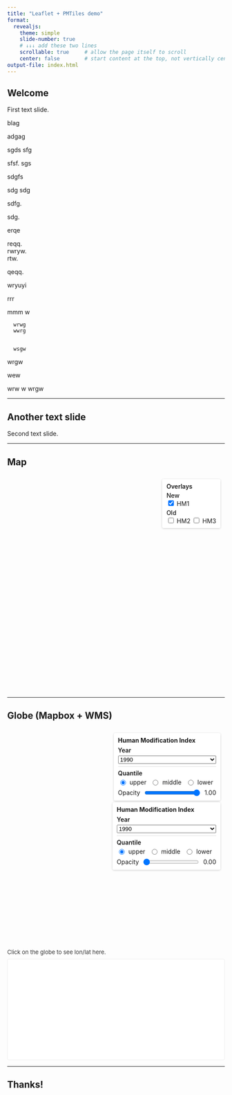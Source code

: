 ```yaml
---
title: "Leaflet + PMTiles demo"
format:
  revealjs:
    theme: simple
    slide-number: true
    # ↓↓↓ add these two lines
    scrollable: true     # allow the page itself to scroll
    center: false        # start content at the top, not vertically centred
output-file: index.html
---
```


```{=html}
<style>
  /* Disable vertical scrolling only on slides with the .no-scroll class */
  .reveal .slide.no-scroll { overflow-y: hidden !important; }
</style>
```

```{=html}
<script>
  // Global token for the whole deck (read from env at render time)
  window.MAPBOX_TOKEN = "{{< env MAPBOX_TOKEN >}}";
  if (!window.MAPBOX_TOKEN) {
    console.warn('MAPBOX_TOKEN env var not set. Mapbox slide may not load.');
  }
  if (window.mapboxgl && window.MAPBOX_TOKEN) {
    mapboxgl.accessToken = window.MAPBOX_TOKEN;
  }
</script>
```

## Welcome

First text slide.


blag

adgag

sgds
sfg

sfsf. 
sgs

sdgfs
  

  sdg
    sdg


sdfg. 

sdg.

erqe

reqq.  
rwryw.   
rtw. 

qeqq. 

wryuyi
  

  rrr


  mmm
     w

      wrwg
      wwrg


      wsgw
wrgw
   
wew

wrw 
  w 
    wrgw

---

## Another text slide

Second text slide.

---

## Map {.no-scroll}

```{=html}
<!-- Leaflet container -->
<link rel="stylesheet"
      href="https://unpkg.com/leaflet@1.9.4/dist/leaflet.css"/>

<div id="map-wrap" style="position: relative;">
  <div id="map" style="height: 500px; margin-top: 1rem;"></div>
  <!-- Simple custom layer toggles -->
  <div id="layer-controls" class="layer-controls" style="position:absolute; right:10px; top:10px; z-index:1000; background:rgba(255,255,255,0.92); padding:8px 10px; border-radius:4px; font-size:14px; box-shadow:0 1px 4px rgba(0,0,0,0.2);">
    <div style="font-weight:600; margin-bottom:4px;">Overlays</div>
    <div style="margin-bottom:4px;">
      <div style="font-weight:500;">New</div>
      <label><input type="checkbox" id="layer-hm1" checked> HM1</label>
    </div>
    <div>
      <div style="font-weight:500;">Old</div>
      <label><input type="checkbox" id="layer-hm2"> HM2</label>
      <label><input type="checkbox" id="layer-hm3"> HM3</label>
    </div>
  </div>
  
</div>

```

<script src="https://unpkg.com/leaflet@1.9.4/dist/leaflet.js"></script>
<script src="https://unpkg.com/pmtiles@4.3.0/dist/pmtiles.js"></script>

<script>
  // Initialize only when this slide is visible; ensure sizing after render
  let mapInited = false;
  function initMap() {
    if (mapInited) return;
    mapInited = true;

    const map = L.map('map', { zoomControl: true });
    const initialCenter = [-33.8518, 18.48];
    const initialZoom = 8;
    map.setView(initialCenter, initialZoom);
    L.tileLayer('https://{s}.tile.openstreetmap.org/{z}/{x}/{y}.png', {
      maxZoom: 19,
      attribution: '&copy; OpenStreetMap contributors'
    }).addTo(map);

    const url = "https://pub-6b6a1d5b041c4c749efaeb294cda9aac.r2.dev/hm_1990_rgb.pmtiles";

    // Create three raster layers from the same PMTiles source
    const p1 = new pmtiles.PMTiles(url);
    const p2 = new pmtiles.PMTiles(url);
    const p3 = new pmtiles.PMTiles(url);

    const hm1 = pmtiles.leafletRasterLayer(p1);
    const hm2 = pmtiles.leafletRasterLayer(p2);
    const hm3 = pmtiles.leafletRasterLayer(p3);

    // Add HM1 by default; others can be toggled on
    hm1.addTo(map);

    // Wire up custom checkbox controls
    const c1 = document.getElementById('layer-hm1');
    const c2 = document.getElementById('layer-hm2');
    const c3 = document.getElementById('layer-hm3');

    function syncLayer(checkbox, layer) {
      if (!checkbox) return;
      if (checkbox.checked) {
        if (!map.hasLayer(layer)) layer.addTo(map);
      } else {
        if (map.hasLayer(layer)) map.removeLayer(layer);
      }
    }

    // initial sync (HM1 checked by default)
    syncLayer(c1, hm1);
    syncLayer(c2, hm2);
    syncLayer(c3, hm3);

    [
      [c1, hm1],
      [c2, hm2],
      [c3, hm3]
    ].forEach(([cb, layer]) => {
      if (cb) cb.addEventListener('change', () => syncLayer(cb, layer));
    });

    // Ensure sizing is correct after header is ready (any source ok)
    p1.getHeader().then(() => {
      map.invalidateSize();
    });

    // Also trigger after first paint
    requestAnimationFrame(() => map.invalidateSize(true));
  }

  function maybeInitOnCurrentSlide() {
    const current = window.Reveal && Reveal.getCurrentSlide ? Reveal.getCurrentSlide() : null;
    if (current && current.querySelector('#map')) {
      initMap();
      // extra nudge after transition
      setTimeout(() => window.dispatchEvent(new Event('resize')), 200);
    }
  }

  document.addEventListener('DOMContentLoaded', () => {
    if (window.Reveal) {
      Reveal.on('ready', maybeInitOnCurrentSlide);
      Reveal.on('slidechanged', maybeInitOnCurrentSlide);
    } else {
      initMap();
    }
  });
</script>

 
---

## Globe (Mapbox + WMS)

```{=html}
<link href="https://api.mapbox.com/mapbox-gl-js/v3.9.3/mapbox-gl.css" rel="stylesheet" />
<div id="mb-globe-wrap" style="position:relative;">
  <div id="mb-globe" style="height: 500px; margin-top: 1rem;"></div>
  <!-- Layer toggle controls: Panel 1 -->
  <div id="mb-layer-controls-1" style="position:absolute; right:10px; top:10px; z-index:1000; background:rgba(255,255,255,0.92); padding:8px 10px; border-radius:4px; font-size:14px; box-shadow:0 1px 4px rgba(0,0,0,0.2); min-width: 220px;">
    <div style="font-weight:700; margin-bottom:6px;">Human Modification Index</div>
    <div style="font-weight:600; margin-bottom:4px;">Year</div>
    <div style="margin-bottom:6px;">
      <select id="mb-year-1" style="width:100%;">
        <option value="1990-01-01">1990</option>
        <option value="1995-01-01">1995</option>
        <option value="2000-01-01">2000</option>
        <option value="2005-01-01">2005</option>
        <option value="2010-01-01">2010</option>
        <option value="2015-01-01">2015</option>
        <option value="2020-01-01">2020</option>
        <option value="2025-01-01">2025</option>
        <option value="2030-01-01">2030</option>
        <option value="2035-01-01">2035</option>
        <option value="2040-01-01">2040</option>
      </select>
    </div>
    <div style="border-top: 1px solid #ddd; margin:6px 0;"></div>
    <div style="font-weight:600; margin-bottom:4px;">Quantile</div>
    <div style="display:flex; gap:10px; flex-wrap:wrap;">
      <label style="display:inline-flex; align-items:center; gap:6px;"><input type="radio" name="mb-param-1" id="mb1-param-upper" value="upper" checked> <span>upper</span></label>
      <label style="display:inline-flex; align-items:center; gap:6px;"><input type="radio" name="mb-param-1" id="mb1-param-middle" value="middle"> <span>middle</span></label>
      <label style="display:inline-flex; align-items:center; gap:6px;"><input type="radio" name="mb-param-1" id="mb1-param-lower" value="lower"> <span>lower</span></label>
    </div>
    <div style="margin-top:6px;">
      <label style="display:flex; align-items:center; gap:8px;">
        <span>Opacity</span>
        <input type="range" id="mb-opacity-1" min="0" max="1" step="0.05" value="1">
        <span id="mb-opacity-1-val">1.00</span>
      </label>
    </div>
  </div>
  <!-- Layer toggle controls: Panel 2 -->
  <div id="mb-layer-controls-2" style="position:absolute; right:10px; top:170px; z-index:999; background:rgba(255,255,255,0.92); padding:8px 10px; border-radius:4px; font-size:14px; box-shadow:0 1px 4px rgba(0,0,0,0.2); min-width: 220px;">
    <div style="font-weight:700; margin-bottom:6px;">Human Modification Index</div>
    <div style="font-weight:600; margin-bottom:4px;">Year</div>
    <div style="margin-bottom:6px;">
      <select id="mb-year-2" style="width:100%;">
        <option value="1990-01-01">1990</option>
        <option value="1995-01-01">1995</option>
        <option value="2000-01-01">2000</option>
        <option value="2005-01-01">2005</option>
        <option value="2010-01-01">2010</option>
        <option value="2015-01-01">2015</option>
        <option value="2020-01-01">2020</option>
        <option value="2025-01-01">2025</option>
        <option value="2030-01-01">2030</option>
        <option value="2035-01-01">2035</option>
        <option value="2040-01-01">2040</option>
      </select>
    </div>
    <div style="border-top: 1px solid #ddd; margin:6px 0;"></div>
    <div style="font-weight:600; margin-bottom:4px;">Quantile</div>
    <div style="display:flex; gap:10px; flex-wrap:wrap;">
      <label style="display:inline-flex; align-items:center; gap:6px;"><input type="radio" name="mb-param-2" id="mb2-param-upper" value="upper" checked> <span>upper</span></label>
      <label style="display:inline-flex; align-items:center; gap:6px;"><input type="radio" name="mb-param-2" id="mb2-param-middle" value="middle"> <span>middle</span></label>
      <label style="display:inline-flex; align-items:center; gap:6px;"><input type="radio" name="mb-param-2" id="mb2-param-lower" value="lower"> <span>lower</span></label>
    </div>
    <div style="margin-top:6px;">
      <label style="display:flex; align-items:center; gap:8px;">
        <span>Opacity</span>
        <input type="range" id="mb-opacity-2" min="0" max="1" step="0.05" value="0">
        <span id="mb-opacity-2-val">0.00</span>
      </label>
    </div>
  </div>
  
  <!-- Click coords readout -->
  <div id="mb-coords" style="margin-top: 8px; font-size: 13px; color:#333;">
    Click on the globe to see lon/lat here.
  </div>
  <div id="mb-edr" style="margin-top: 6px; font-size: 12px; color:#333; white-space: pre-wrap;"></div>
  <!-- Air through time chart -->
  <div id="air-chart-wrap" style="height: 220px; margin-top: 8px; background: #fff; border: 1px solid #eee; border-radius: 4px; padding: 6px;">
    <canvas id="air-chart" height="200"></canvas>
  </div>
  
</div>
```

<link href="https://api.mapbox.com/mapbox-gl-js/v3.9.3/mapbox-gl.css" rel="stylesheet" />
<script src="https://api.mapbox.com/mapbox-gl-js/v3.9.3/mapbox-gl.js"></script>
<!-- Chart.js + date adapter for time scale -->
<script src="https://cdn.jsdelivr.net/npm/chart.js@4.4.3/dist/chart.umd.min.js"></script>
<script src="https://cdn.jsdelivr.net/npm/chartjs-adapter-date-fns@3.0.0/dist/chartjs-adapter-date-fns.umd.min.js"></script>
<script>
  let mbGlobeInited = false;
  // Chart instance holder
  let airChart = null;
  function initMbGlobe() {
    if (mbGlobeInited) return;
    mbGlobeInited = true;

    // Expect token set globally as window.MAPBOX_TOKEN; no hardcoded fallback
    if (window.MAPBOX_TOKEN) {
      mapboxgl.accessToken = window.MAPBOX_TOKEN;
    } else {
      console.warn('Mapbox token missing. Set MAPBOX_TOKEN env var before rendering the Mapbox globe slide.');
    }

    const map = new mapboxgl.Map({
      container: 'mb-globe',
      style: 'mapbox://styles/mapbox/satellite-v9',
      zoom: 1,
      center: [-74.5447, 40.6892],
      attributionControl: true
    });

    // Show last-clicked lon/lat under the globe and drop/update a marker
    const coordEl = document.getElementById('mb-coords');
    function fmt(n) { return (Math.round(n * 10000) / 10000).toFixed(4); }
    if (coordEl) {
      map.on('click', (e) => {
        const { lng, lat } = e.lngLat;
        coordEl.textContent = `Lon: ${fmt(lng)}, Lat: ${fmt(lat)}`;
        // Update click-point GeoJSON source if present
        const src = map.getSource('click-point');
        if (src) {
          src.setData({
            type: 'FeatureCollection',
            features: [
              {
                type: 'Feature',
                geometry: { type: 'Point', coordinates: [lng, lat] },
                properties: {}
              }
            ]
          });
        }

        // Fetch EDR for three quantiles and plot together
        const edrEl = document.getElementById('mb-edr');
        if (edrEl) {
          // Show a lightweight spinner while fetching
          if (!document.getElementById('edr-spinner-style')) {
            const style = document.createElement('style');
            style.id = 'edr-spinner-style';
            style.textContent = `
              .edr-spinner { display:inline-block; width:14px; height:14px; border:2px solid rgba(0,0,0,0.15); border-top-color: rgba(0,0,0,0.6); border-radius:50%; animation: edr-spin 0.8s linear infinite; vertical-align:middle; }
              @keyframes edr-spin { to { transform: rotate(360deg); } }
            `;
            document.head.appendChild(style);
          }
          edrEl.innerHTML = '<span class="edr-spinner" aria-label="Loading" title="Loading"></span>';
          const coordsWKT = `POINT(${lng} ${lat})`;
          const makeUrl = (param) => `https://compute.earthmover.io/v1/services/edr/the-nature-conservancy/hm-multitemp/main/hm/edr/position?coords=${encodeURIComponent(coordsWKT)}&parameter-name=${param}`;
          const paramsList = ['upper','middle','lower'];
          Promise.all(paramsList.map(p => fetch(makeUrl(p)).then(r => r.json()).then(data => ({ p, data })).catch(err => ({ p, error: err }))))
            .then(results => {
              // Collect points per param within date window
              const colors = { upper: '#e41a1c', middle: '#377eb8', lower: '#4daf4a' };
              const series = { upper: [], middle: [], lower: [] };
              const START_MS = Date.parse('1990-01-01');
              const CUTOVER_MS = Date.parse('2020-01-01');
              const END_MS = Date.parse('2040-01-01');
              let firstText = '';
              results.forEach(({ p, data, error }) => {
                if (error || !data || !series[p]) return;
                const dates = data?.domain?.axes?.date?.values || data?.domain?.axes?.t?.values || [];
                const vals = data?.ranges?.[p]?.values || [];
                if (Array.isArray(dates) && Array.isArray(vals) && dates.length && vals.length) {
                  series[p] = dates
                    .map((d, i) => ({ x: Date.parse(d), y: vals[i] }))
                    .filter(pt => Number.isFinite(pt.x) && Number.isFinite(pt.y) && pt.x >= START_MS && pt.x <= END_MS);
                  if (!firstText) firstText = `Date: ${dates[0]}  •  ${p}: ${vals[0]}`;
                }
              });
              // Stop showing spinner regardless of whether data was found
              edrEl.innerHTML = '';

              // Build datasets: shaded 95% confidence (upper to lower), plus middle as observed/predicted
              // Make the confidence band converge to a single point at the last observed year (CUTOVER_MS)
              // using the middle series value at CUTOVER_MS, then expand from first forecast year (e.g., 2025).
              const lastObservedMiddle = [...series.middle]
                .filter(pt => pt.x <= CUTOVER_MS)
                .sort((a,b) => a.x - b.x)
                .slice(-1)[0];
              const cutY = lastObservedMiddle ? lastObservedMiddle.y : null;
              let lowerBand = series.lower.filter(pt => pt.x >= CUTOVER_MS);
              let upperBand = series.upper.filter(pt => pt.x >= CUTOVER_MS);
              if (cutY !== null) {
                lowerBand = [{ x: CUTOVER_MS, y: cutY }, ...lowerBand];
                upperBand = [{ x: CUTOVER_MS, y: cutY }, ...upperBand];
              }
              const lowerDs = {
                label: '', // no label; hide from legend/tooltip
                data: lowerBand,
                borderColor: 'transparent',
                backgroundColor: 'transparent',
                pointRadius: 0,
                borderWidth: 0,
                tension: 0.2,
                fill: false
              };
              const bandDs = {
                label: '95% confidence',
                data: upperBand,
                borderColor: 'transparent',
                backgroundColor: (colors.upper || '#e41a1c') + '33',
                pointRadius: 0,
                borderWidth: 0,
                tension: 0.2,
                fill: '-1' // fill to previous dataset (lower)
              };
              // Split middle into observed (<=2020-01-01) and predicted (>=2020-01-01)
              let observed = series.middle.map(pt => (pt.x <= CUTOVER_MS ? pt : { x: pt.x, y: null }));
              let predicted = series.middle.filter(pt => pt.x >= CUTOVER_MS);
              // Add bridging point at CUTOVER_MS so lines meet without a gap
              const prevPt = [...series.middle].filter(pt => pt.x <= CUTOVER_MS).sort((a,b) => a.x - b.x).slice(-1)[0];
              const hasCutoverObserved = observed.some(pt => pt.x === CUTOVER_MS && pt.y !== null);
              const hasCutoverPred = predicted.some(pt => pt.x === CUTOVER_MS);
              if (prevPt) {
                const bridge = { x: CUTOVER_MS, y: prevPt.y };
                if (!hasCutoverObserved) observed = [...observed.filter(pt => pt.x < CUTOVER_MS), bridge, ...observed.filter(pt => pt.x > CUTOVER_MS)];
                if (!hasCutoverPred) predicted = [bridge, ...predicted];
              }
              // Ensure arrays sorted by x and nulls removed from predicted
              observed.sort((a,b) => a.x - b.x);
              predicted.sort((a,b) => a.x - b.x);
              const observedDs = {
                label: 'observed',
                data: observed,
                borderColor: colors.middle,
                backgroundColor: 'transparent',
                pointRadius: 0,
                borderWidth: 2,
                borderDash: [],
                tension: 0.2,
                fill: false
              };
              const predictedDs = {
                label: 'predicted',
                data: predicted,
                borderColor: colors.middle,
                backgroundColor: 'transparent',
                pointRadius: 0,
                borderWidth: 2,
                borderDash: [6, 4],
                tension: 0.2,
                fill: false
              };
              const datasets = [lowerDs, bandDs, observedDs, predictedDs];

              // Build or update Chart.js
              const ctx = document.getElementById('air-chart');
              if (ctx && window.Chart) {
                // Destroy any existing chart on this canvas before creating a new one
                try {
                  const existing = (window.Chart.getChart ? window.Chart.getChart(ctx) : window.airChart);
                  if (existing) existing.destroy();
                } catch (e) { console.warn('Chart destroy warning:', e); }

                window.airChart = new Chart(ctx, {
                  type: 'line',
                  data: { datasets },
                  options: {
                    maintainAspectRatio: false,
                    parsing: false,
                    spanGaps: true,
                    scales: {
                      x: {
                        type: 'linear',
                        title: { display: true, text: 'Date' },
                        min: START_MS,
                        max: END_MS,
                        ticks: {
                          callback: (v) => { try { return new Date(v).toISOString().slice(0,16).replace('T',' '); } catch { return v; } },
                          maxTicksLimit: 6
                        }
                      },
                      y: { title: { display: true, text: 'Human Modification Index' } }
                    },
                    plugins: {
                      legend: {
                        display: true,
                        labels: {
                          filter: (item) => !!item.text
                        }
                      },
                      tooltip: {
                        callbacks: {
                          label: (ctx) => {
                            const label = ctx.dataset && typeof ctx.dataset.label === 'string' ? ctx.dataset.label : '';
                            if (!label || label.startsWith('_')) return null; // hide helper/empty labels
                            const x = ctx.parsed.x; const y = ctx.parsed.y;
                            const ts = new Date(x).toISOString().slice(0,19).replace('T',' ');
                            return ` ${label}: ${y}  •  ${ts}`;
                          }
                        }
                      }
                    }
                  }
                });
              }
            })
            .catch(err => {
              // Hide spinner and log error, but do not show UI text
              edrEl.innerHTML = '';
              console.error('EDR error:', err);
            });
        }
      });
    }

    map.on('style.load', () => {
      // Switch to globe projection
      if (map.setProjection) {
        map.setProjection('globe');
      }

      // Build WMS URL from PARAM and YEAR selections
      const buildWmsUrl = (param, year) => {
        const base = 'https://compute.earthmover.io/v1/services/wms/the-nature-conservancy/hm-multitemp/main/hm/wms?version=1.3.0&service=WMS&request=GetMap&layers=PARAM&styles=raster/default&colorscalerange=0,1&width=512&height=512&crs=EPSG:3857&date=YEAR&tile={x},{y},{z}';
        return base.replace('PARAM', param).replace('YEAR', year);
      };

      // Insert below labels/buildings if present
      const beforeId = map.getStyle().layers.find(l => ['building','road-label','poi-label','place-label'].includes(l.id))?.id;

      // IDs for PARAM sources/layers
      const params = ['lower','middle','upper']; // bottom-first for stacking
      const srcId = (panel, p) => `wms-${panel}-${p}-src`;
      const lyrId = (panel, p) => `wms-${panel}-${p}-layer`;

      // Helper to (re)create a source+layer for a given panel, param and year
      function upsertParam(panel, param, year, opacity) {
        if (map.getLayer(lyrId(panel, param))) map.removeLayer(lyrId(panel, param));
        if (map.getSource(srcId(panel, param))) map.removeSource(srcId(panel, param));
        const url = buildWmsUrl(param, year);
        console.log(`[WMS] panel=${panel} param=${param} year=${year} url=`, url);
        map.addSource(srcId(panel, param), {
          type: 'raster',
          tiles: [ url ],
          tileSize: 256
        });
        map.addLayer({
          id: lyrId(panel, param),
          type: 'raster',
          source: srcId(panel, param),
          paint: { 'raster-opacity': opacity }
        }, beforeId);
      }

      // Initial creation for both panels based on current UI selections
      const yearSel1 = document.getElementById('mb-year-1');
      const yearSel2 = document.getElementById('mb-year-2');
      const opacity1El = document.getElementById('mb-opacity-1');
      const opacity2El = document.getElementById('mb-opacity-2');
      const op1 = opacity1El ? parseFloat(opacity1El.value) : 1.0;
      const op2 = opacity2El ? parseFloat(opacity2El.value) : 0.0;
      const yearVal1 = yearSel1 ? yearSel1.value : '1990-01-01';
      const yearVal2 = yearSel2 ? yearSel2.value : '1990-01-01';
      params.forEach(p => upsertParam(1, p, yearVal1, op1));
      params.forEach(p => upsertParam(2, p, yearVal2, op2));

      // Wire up PARAM radios per panel to enforce single selection and toggle visibility
      function setOnly(panel, param) {
        params.forEach(p => {
          const id = lyrId(panel, p);
          if (map.getLayer(id)) map.setLayoutProperty(id, 'visibility', p === param ? 'visible' : 'none');
        });
      }
      const paramRadios1 = Array.from(document.querySelectorAll('input[name="mb-param-1"]'));
      const paramRadios2 = Array.from(document.querySelectorAll('input[name="mb-param-2"]'));
      paramRadios1.forEach(r => r.addEventListener('change', () => setOnly(1, r.value)));
      paramRadios2.forEach(r => r.addEventListener('change', () => setOnly(2, r.value)));
      // Initial vis sync: show selected radio only per panel
      const selRadio1 = (paramRadios1.find(r => r.checked) || { value: 'upper' }).value;
      const selRadio2 = (paramRadios2.find(r => r.checked) || { value: 'upper' }).value;
      setOnly(1, selRadio1);
      setOnly(2, selRadio2);

      // On Year change, recreate sources for that panel and reapply selection and opacity
      if (yearSel1) {
        yearSel1.addEventListener('change', () => {
          const y = yearSel1.value;
          const op = opacity1El ? parseFloat(opacity1El.value) : 1.0;
          params.forEach(p => upsertParam(1, p, y, op));
          const sr = (paramRadios1.find(r => r.checked) || { value: 'upper' }).value;
          setOnly(1, sr);
        });
      }
      if (yearSel2) {
        yearSel2.addEventListener('change', () => {
          const y = yearSel2.value;
          const op = opacity2El ? parseFloat(opacity2El.value) : 0.0;
          params.forEach(p => upsertParam(2, p, y, op));
          const sr = (paramRadios2.find(r => r.checked) || { value: 'upper' }).value;
          setOnly(2, sr);
        });
      }

      // Opacity sliders wiring: update raster-opacity for all layers of that panel
      function setOpacity(panel, value) {
        params.forEach(p => {
          const id = lyrId(panel, p);
          if (map.getLayer(id)) map.setPaintProperty(id, 'raster-opacity', value);
        });
      }
      const op1Val = document.getElementById('mb-opacity-1-val');
      const op2Val = document.getElementById('mb-opacity-2-val');
      if (opacity1El) {
        opacity1El.addEventListener('input', () => {
          const v = parseFloat(opacity1El.value);
          if (op1Val) op1Val.textContent = v.toFixed(2);
          setOpacity(1, v);
        });
      }
      if (opacity2El) {
        opacity2El.addEventListener('input', () => {
          const v = parseFloat(opacity2El.value);
          if (op2Val) op2Val.textContent = v.toFixed(2);
          setOpacity(2, v);
        });
      }

      // Global map error logging for easier debugging
      map.on('error', (e) => {
        console.error('[Mapbox error]', e && e.error ? e.error : e);
      });

      // Add empty GeoJSON source/layer for click marker (above WMS, below labels if possible)
      if (!map.getSource('click-point')) {
        map.addSource('click-point', {
          type: 'geojson',
          data: { type: 'FeatureCollection', features: [] }
        });
      }
      if (!map.getLayer('click-point-layer')) {
        map.addLayer({
          id: 'click-point-layer',
          type: 'circle',
          source: 'click-point',
          paint: {
            'circle-radius': 6,
            'circle-color': '#e74c3c',
            'circle-stroke-color': '#ffffff',
            'circle-stroke-width': 1.5
          }
        }, beforeId);
      }

      // Resize nudges
      setTimeout(() => map.resize(), 200);
      requestAnimationFrame(() => map.resize());
    });
  }

  function maybeInitMbGlobeOnCurrentSlide() {
    const current = window.Reveal && Reveal.getCurrentSlide ? Reveal.getCurrentSlide() : null;
    if (current && current.querySelector('#mb-globe')) {
      initMbGlobe();
    }
  }

  document.addEventListener('DOMContentLoaded', () => {
    if (window.Reveal) {
      Reveal.on('ready', maybeInitMbGlobeOnCurrentSlide);
      Reveal.on('slidechanged', maybeInitMbGlobeOnCurrentSlide);
    } else {
      initMbGlobe();
    }
  });
</script>
---

## Thanks!
